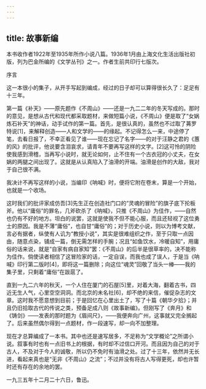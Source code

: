 ```yaml
---
---
---
```

title: 故事新编
---




本书收作者1922年至1935年所作小说八篇。1936年1月由上海文化生活出版社初版，列为巴金所编的《文学丛刊》之一。作者生前共印行七版次。





序言


这一本很小的集子，从开手写起到编成，经过的日子却可以算得很长久了：足足有十三年。

第一篇《补天》——原先题作《不周山》——还是一九二二年的冬天写成的。那时的意见，是想从古代和现代都采取题材，来做短篇小说，《不周山》便是取了“女娲炼石补天”的神话，动手试作的第一篇。首先，是很认真的，虽然也不过取了茀罗特说[1]，来解释创造——人和文学的——的缘起。不记得怎么一来，中途停了笔，去看日报了，不幸正看见了谁——现在忘记了名字——的对于汪静之君的《蕙的风》的批评，他说要含泪哀求，请青年不要再写这样的文字。[2]这可怜的阴险使我感到滑稽，当再写小说时，就无论如何，止不住有一个古衣冠的小丈夫，在女娲的两腿之间出现了。这就是从认真陷入了油滑的开端。油滑是创作的大敌，我对于自己很不满。

我决计不再写这样的小说，当编印《呐喊》时，便将它附在卷末，算是一个开始，也就是一个收场。

这时我们的批评家成仿吾[3]先生正在创造社门口的“灵魂的冒险”的旗子底下抡板斧。他以“庸俗”的罪名，几斧砍杀了《呐喊》，只推《不周山》为佳作，——自然也仍有不好的地方。坦白的说罢，这就是使我不但不能心服，而且还轻视了这位勇士的原因。我是不薄“庸俗”，也自甘“庸俗”的；对于历史小说，则以为博考文献，言必有据者，纵使有人讥为“教授小说”，其实是很难组织之作，至于只取一点因由，随意点染，铺成一篇，倒无需怎样的手腕；况且“如鱼饮水，冷暖自知”，用庸俗的话来说，就是“自家有病自家知”罢：《不周山》的后半是很草率的，决不能称为佳作。倘使读者相信了这冒险家的话，一定自误，而我也成了误人，于是当《呐喊》印行第二版时[4]，即将这一篇删除；向这位“魂灵”回敬了当头一棒——我的集子里，只剩着“庸俗”在跋扈了。

直到一九二六年的秋天，一个人住在厦门的石屋[5]里，对着大海，翻着古书，四近无生人气，心里空空洞洞。而北京的未名社[6]，却不绝的来信，催促杂志的文章。这时我不愿意想到目前；于是回忆在心里出土了，写了十篇《朝华夕拾》；并且仍旧拾取古代的传说之类，预备足成八则《故事新编》。但刚写了《奔月》和《铸剑》——发表的那时题为《眉间尺》，——我便奔向广州，这事就又完全搁起了。后来虽然偶尔得到一点题材，作一段速写，却一向不加整理。

现在才总算编成了一本书。其中也还是速写居多，不足称为“文学概论”之所谓小说。叙事有时也有一点旧书上的根据，有时却不过信口开河。而且因为自己的对于古人，不及对于今人的诚敬，所以仍不免时有油滑之处。过了十三年，依然并无长进，看起来真也是“无非《不周山》之流”；不过并没有将古人写得更死，却也许暂时还有存在的余地的罢。

一九三五年十二月二十六日，鲁迅。